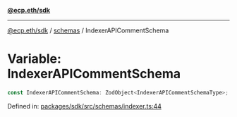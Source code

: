 [**@ecp.eth/sdk**](../../index.mdx)

***

[@ecp.eth/sdk](/sdk-reference/index.mdx) / [schemas](/sdk-reference/schemas/index.mdx) / IndexerAPICommentSchema

# Variable: IndexerAPICommentSchema

```ts
const IndexerAPICommentSchema: ZodObject<IndexerAPICommentSchemaType>;
```

Defined in: [packages/sdk/src/schemas/indexer.ts:44](https://github.com/ecp-eth/comments-monorepo/blob/main/packages/sdk/src/schemas/indexer.ts#L44)
